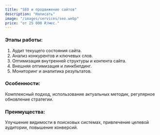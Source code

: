 ```yaml
---
title: "SEO и продвижение сайтов"
description: "Написать"
image: "/images/services/seo.webp"
price: "от 25 000 ₽/мес."
---
```


### Этапы работы:

1. Аудит текущего состояния сайта.
2. Анализ конкурентов и ключевых слов.
3. Оптимизация внутренней структуры и контента сайта.
4. Внешняя оптимизация и линкбилдинг.
5. Мониторинг и аналитика результатов.

### Особенности:

Комплексный подход, использование актуальных методик, регулярное обновление стратегии.

### Преимущества:

Улучшение видимости в поисковых системах, привлечение целевой аудитории, повышение конверсий.

